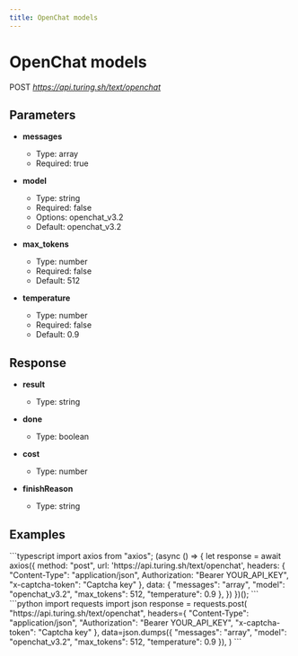 ```yaml
---
title: OpenChat models
---
```


# OpenChat models
POST *https://api.turing.sh/text/openchat*

## Parameters


- **messages**
  - Type: array
  - Required: true

- **model**
  - Type: string
  - Required: false
  - Options: openchat_v3.2
  - Default: openchat_v3.2

- **max_tokens**
  - Type: number
  - Required: false
  - Default: 512

- **temperature**
  - Type: number
  - Required: false
  - Default: 0.9

## Response


- **result**
  - Type: string

- **done**
  - Type: boolean

- **cost**
  - Type: number

- **finishReason**
  - Type: string

## Examples

<CodeGroup title="OpenChat models example">
  ```typescript
  import axios from "axios";
  (async () => {
    let response = await axios({
      method: "post",
      url: 'https://api.turing.sh/text/openchat',
      headers: {
        "Content-Type": "application/json",
        Authorization: "Bearer YOUR_API_KEY",
        "x-captcha-token": "Captcha key"
      },
      data: {
  "messages": "array",
  "model": "openchat_v3.2",
  "max_tokens": 512,
  "temperature": 0.9
},
    })
  })();
  ```
  ```python
  import requests
  import json
  response = requests.post(
    "https://api.turing.sh/text/openchat",
    headers={
      "Content-Type": "application/json",
      "Authorization": "Bearer YOUR_API_KEY",
      "x-captcha-token": "Captcha key"
    },
    data=json.dumps({
  "messages": "array",
  "model": "openchat_v3.2",
  "max_tokens": 512,
  "temperature": 0.9
}),
  )
  ```
</CodeGroup>